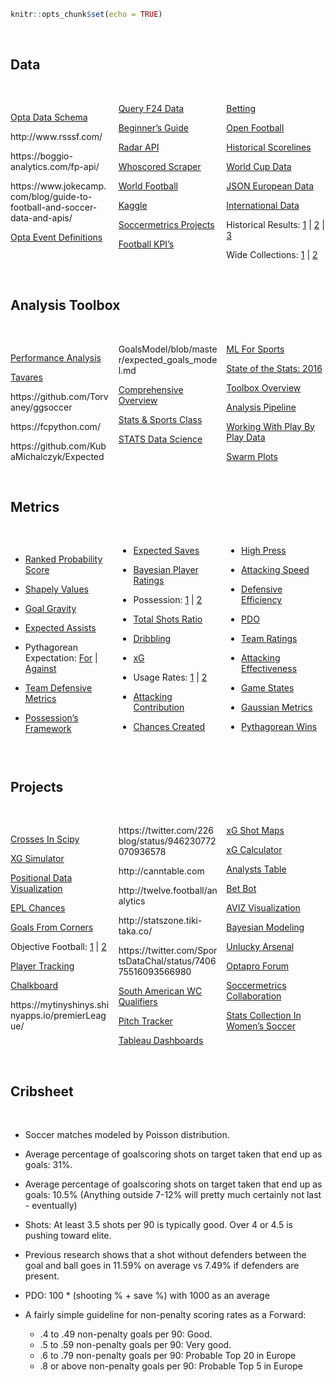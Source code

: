 ```r
knitr::opts_chunk$set(echo = TRUE)
```

<style>
  .col4 {
    columns: 4 100px;         /* number of columns and width in pixels*/
    -webkit-columns: 4 200px; /* chrome, safari */
    -moz-columns: 4 200px;    /* firefox */
  }
  .col3 {
    columns: 3 100px;
    -webkit-columns: 3 100px;
    -moz-columns: 3 100px;
  }
</style>

<br/>

## Data
<br/>

<div class="col3">

[Opta Data Schema](http://www.soccermetrics.net/match-data-collection/the-opta-data-schema-an-introduction)

http://www.rsssf.com/

https://boggio-analytics.com/fp-api/

https://www.jokecamp.com/blog/guide-to-football-and-soccer-data-and-apis/

[Opta Event Definitions](http://optasports.com/news-area/blog-optas-event-definitions.aspx)

[Query F24 Data](https://github.com/huffyhenry/ltl24)

[Beginner's Guide](https://sportsdatachallenge.wordpress.com/2016/09/21/a-total-beginners-guide-to-web-scraping-football-data-part-1/)

[Radar API](http://developer.sportradar.com/files/indexSoccer.html#soccer-api-v3)

[Whoscored Scraper](https://github.com/brianlan/Whoscored/blob/master/crawl_player_match_level_data.py)

[World Football](http://usa.worldfootball.net/)

[Kaggle](https://www.kaggle.com/hugomathien/soccer)

[Soccermetrics Projects](https://github.com/soccermetrics/project-data)

[Football KPI's](https://github.com/teouch/fbl-kpis)

[Betting](http://www.football-data.co.uk/downloadm.php)

[Open Football](https://github.com/openfootball)

[Historical Scorelines](https://github.com/llimllib/soccerdata)

[World Cup Data](https://github.com/sanand0/fifadata)

[JSON European Data](https://github.com/opendatajson/football.json)

[International Data](https://github.com/SoccerStatsUS/international_data/tree/master/games)

Historical Results: [1](https://github.com/jalapic/engsoccerdata) | [2](https://github.com/footballcsv/eng-england) | [3](https://github.com/hugomathien/football-data-collection)

Wide Collections: [1](https://github.com/jokecamp/FootballData) | [2](https://github.com/octonion/soccer)
</div>
<br/>

## Analysis Toolbox
<br/>

<div class="col3">
[Performance Analysis](http://thevideoanalyst.com/want-performance-analyst/)

[Tavares](https://github.com/rjtavares/football-crunching)

https://github.com/Torvaney/ggsoccer

https://fcpython.com/

https://github.com/KubaMichalczyk/ExpectedGoalsModel/blob/master/expected_goals_model.md

[Comprehensive Overview](https://oneshortcorner.wordpress.com/2016/11/03/football-analytics-part-seven-how-not-to-use-stats/)

[Stats & Sports Class](https://statsbylopez.com/stats-sports-class/)

[STATS Data Science](https://www.stats.com/data-science/)

[ML For Sports](https://dtai.cs.kuleuven.be/events/MLSA16/schedule.php)

[State of the Stats: 2016](https://deepxg.com/2016/12/31/state-of-the-stats-2016-results/)

[Toolbox Overview](http://statsbomb.com/2016/09/a-toolbox-for-football-analytics/)

[Analysis Pipeline](https://teouchanalytics.wordpress.com/2017/07/08/episode-1-feature-engineering-and-some-data-to-play-with/)

[Working With Play By Play Data](http://curleylab.psych.columbia.edu/playbyplay/playbyplay.html#/)

[Swarm Plots](http://pena.lt/y/2017/07/17/radar-alternatives-football-data/)
</div>
<br/>

## Metrics

<br/>

<div class="col3">
* [Ranked Probability Score](https://cognitivefootball.wordpress.com/rps/)

* [Shapely Values](https://github.com/pfletcherhill/ShapleySoccer)

* [Goal Gravity](http://business-analytic.co.uk/blog/gravity-part-1-a-metric-for-event-importance/)

* [Expected Assists](http://www.optasportspro.com/about/optapro-blog/posts/2017/blog-expected-assists-in-context/)

* Pythagorean Expectation: [For](http://statsbomb.com/2016/04/improving-soccers-version-of-the-bill-james-pythagorean/) | [Against](http://www.soccermetrics.net/soccer-pythagorean-theory/why-the-baseball-pythagorean-doesnt-work-for-soccer)

* [Team Defensive Metrics](http://business-analytic.co.uk/blog/uncategorized/team-defensive-metrics/)

* [Possession's Framework](http://www.optasportspro.com/about/optapro-blog/posts/2016/blog-introducing-a-possessions-framework/)

* [Expected Saves](http://www.soccermetrics.net/goalkeeping-analytics/expected-saves-an-inverse-of-expected-goals)

* [Bayesian Player Ratings](http://pena.lt/y/2015/02/26/playerrating-a-bayesian-method-for-evaluating-football-players/)

* Possession: [1](https://2plus2equals11.com/2015/08/25/valuing-possession/) | [2](http://www.worldfootballcommentaries.com/2013/02/possession-efficiency-ratio-new.html)

* [Total Shots Ratio](https://jameswgrayson.wordpress.com/2012/07/15/another-post-about-tsr/)

* [Dribbling](http://www.optasportspro.com/about/optapro-blog/posts/2016/blog-carry-on-dribbling/)

* [xG](http://cartilagefreecaptain.sbnation.com/2015/10/19/9295905/premier-league-projections-and-new-expected-goals)

* Usage Rates: [1](http://regressing.deadspin.com/stat-primer-what-can-usage-rates-teach-us-about-the-pr-1642456897) | [2](http://tempofreesoccer.blogspot.co.uk/2014/09/usage-rates-primer.html)

* [Attacking Contribution](http://statsbomb.com/2014/10/attacking-contribution-metric-and-man-uniteds-reliance-on-di-maria/)

* [Chances Created](http://statsbomb.com/2014/07/what-matters-in-football-a-deeper-look-at-chances-created/)

* [High Press](http://statsbomb.com/2014/07/defensive-metrics-measuring-the-intensity-of-a-high-press/)

* [Attacking Speed](http://statsbomb.com/2014/06/the-importance-of-attacking-speed-and-the-quickest-attacking-team-in-epl/)

* [Defensive Efficiency](https://thecounterattack.wordpress.com/2013/02/20/measuring-defensive-efficiency-deff/)

* [PDO](https://jameswgrayson.wordpress.com/2011/04/05/pdo-part-i/)

* [Team Ratings](https://jameswgrayson.wordpress.com/2014/08/11/methodology-and-validation-of-the-team-ratings/)

* [Attacking Effectiveness](http://experimental361.com/2013/01/21/attacking-effectiveness-europe/)

* [Game States](http://11tegen11.net/2013/04/06/game-states-and-conversion/)

* [Gaussian Metrics](http://analyticsfc.co.uk/2015/12/03/joydivisualization-comparing-individual-performance-to-the-population/)

* [Pythagorean Wins](https://www.reddit.com/r/soccer/comments/4dmdlq/oc_pythagorean_wins_expectation_for_the_premier/)
</div>
<br/>

## Projects
<br/>

<div class="col3">
[Crosses In Scipy](https://twitter.com/Samirak93/status/905107479880581120)

[XG Simulator](https://torvaney.github.io/projects/xG.html)

[Positional Data Visualization](https://github.com/JoGall/soccermatics)

[EPL Chances](https://public.tableau.com/profile/scribblr.42#!/vizhome/ChancesDashboard2017-18-PoweredbyStrataBet/PremierLeagueChances2016-17?publish=yes)

[Goals From Corners](https://www.reddit.com/r/soccer/comments/6nuk85/so_ive_scraped_statistics_for_about_11000_matches/)

Objective Football: [1](https://objective-football.blogspot.co.uk/2016/08/201617-shots-in-box.html?m=1) | [2](https://objective-football.blogspot.co.uk/2016/08/201617-open-playset-piecepenalty-data.html?m=1)

[Player Tracking](https://samirak93.wordpress.com/2016/01/05/player-tracking-using-corel-video-studio/)

[Chalkboard](https://github.com/neilcharles/chalkboard)

https://mytinyshinys.shinyapps.io/premierLeague/

https://twitter.com/226blog/status/946230772070936578

http://canntable.com

http://twelve.football/analytics

http://statszone.tiki-taka.co/

https://twitter.com/SportsDataChal/status/740675516093566980

[South American WC Qualifiers](https://public.tableau.com/profile/mathijs.steneker#!/vizhome/xGmapeliminatorias/Matchstats)

[Pitch Tracker](http://johnburnmurdoch.github.io/football-pitch-tracker/)

[Tableau Dashboards](https://differentgame.wordpress.com/xg-shot-maps-and-tables/)

[xG Shot Maps](https://public.tableau.com/s/profile/paul.riley#!/vizhome/PremierLeague201516xGMap/PremierLeague201516ShotonTargetxGDashboard)

[xG Calculator](https://dannypage.github.io/expected_goals.html)

[Analysts Table](https://hilltop-analytics.shinyapps.io/Analysts-EPL-Table/)

[Bet Bot](http://www.betbot.soccer/)

[AVIZ Visualization](http://www.aviz.fr/soccer)

[Bayesian Modeling](https://github.com/milkha/EPL_KDD)

[Unlucky Arsenal](https://github.com/Torvaney/unlucky-arsenal)

[Optapro Forum](http://www.optasportspro.com/about/optapro-blog/?tag=Analytics%20Forum)

[Soccermetrics Collaboration](http://www.soccermetrics.net/collaborations/research-collaborations-2017)

[Stats Collection In Women's Soccer](https://wosostats.wordpress.com/how-to-help)
</div>
<br/>

## Cribsheet
<br/>

* Soccer matches modeled by Poisson distribution.

* Average percentage of goalscoring shots on target taken that end up as goals: 31%. 

* Average percentage of goalscoring shots on target taken that end up as goals: 10.5% (Anything outside 7-12% will pretty much certainly not last - eventually)

* Shots: At least 3.5 shots per 90 is typically good. Over 4 or 4.5 is pushing toward elite.

* Previous research shows that a shot without defenders between the goal and ball goes in 11.59% on average vs 7.49% if defenders are present.

* PDO: 100 * (shooting % + save %) with 1000 as an average

* A fairly simple guideline for non-penalty scoring rates as a Forward:

    * .4 to .49 non-penalty goals per 90: Good.
    * .5 to .59 non-penalty goals per 90: Very good.
    * .6 to .79 non-penalty goals per 90: Probable Top 20 in Europe
    * .8 or above non-penalty goals per 90: Probable Top 5 in Europe